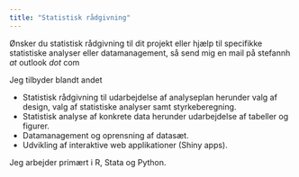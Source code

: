 ```yaml
---
title: "Statistisk rådgivning"
---
```


Ønsker du statistisk rådgivning til dit projekt eller hjælp til specifikke statistiske analyser eller datamanagement, så send mig en mail på stefannh *at* outlook *dot* com

Jeg tilbyder blandt andet

* Statistisk rådgivning til udarbejdelse af analyseplan herunder valg af design, valg af statistiske analyser samt styrkeberegning.
* Statistisk analyse af konkrete data herunder udarbejdelse af tabeller og figurer.
* Datamanagement og oprensning af datasæt.
* Udvikling af interaktive web applikationer (Shiny apps).

Jeg arbejder primært i R, Stata og Python.
